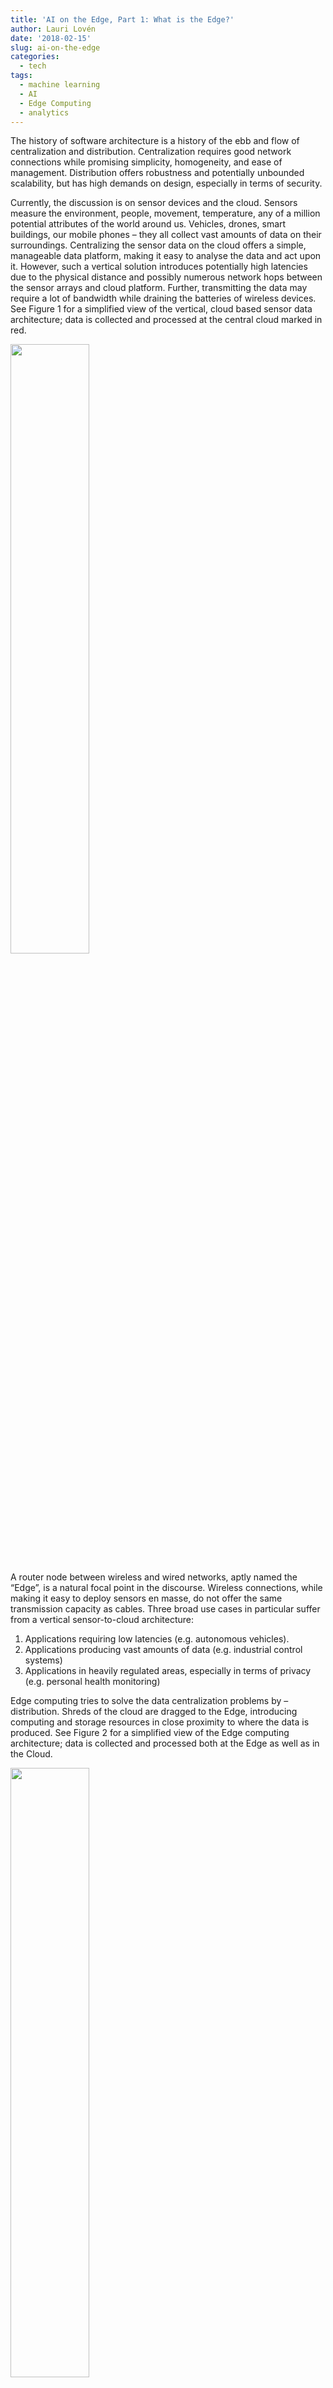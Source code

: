 ```yaml
---
title: 'AI on the Edge, Part 1: What is the Edge?'
author: Lauri Lovén
date: '2018-02-15'
slug: ai-on-the-edge
categories:
  - tech
tags:
  - machine learning
  - AI
  - Edge Computing
  - analytics
---
```


The history of software architecture is a history of the ebb and flow of centralization and distribution. Centralization requires good network connections while promising simplicity, homogeneity, and ease of management. Distribution offers robustness and potentially unbounded scalability, but has high demands on design, especially in terms of security.  

Currently, the discussion is on sensor devices and the cloud. Sensors measure the environment, people, movement, temperature, any of a million potential attributes of the world around us. Vehicles, drones, smart buildings, our mobile phones -- they all collect vast amounts of data on their surroundings. Centralizing the sensor data on the cloud offers a simple, manageable data platform, making it easy to analyse the data and act upon it. However, such a vertical solution introduces potentially high latencies due to the physical distance and possibly numerous network hops between the sensor arrays and cloud platform. Further, transmitting the data may require a lot of bandwidth while draining the batteries of wireless devices. See Figure 1 for a simplified view of the vertical, cloud based sensor data architecture; data is collected and processed at the central cloud marked in red. 

![](/img/Edge 4.jpg){width=50%}

A router node between wireless and wired networks, aptly named the "Edge", is a natural focal point in the discourse. Wireless connections, while making it easy to deploy sensors en masse, do not offer the same transmission capacity as cables. Three broad use cases in particular suffer from a vertical sensor-to-cloud architecture:

1. Applications requiring low latencies (e.g. autonomous vehicles).
1. Applications producing vast amounts of data (e.g. industrial control systems)
1. Applications in heavily regulated areas, especially in terms of privacy (e.g. personal health monitoring)

Edge computing tries to solve the data centralization problems by -- distribution. Shreds of the cloud are dragged to the Edge, introducing computing and storage resources in close proximity to where the data is produced. See Figure 2 for a simplified view of the Edge computing architecture; data is collected and processed both at the Edge as well as in the Cloud.

![](/img/Edge 5.jpg){width=50%} 

Further reading:

[Mach, P., & Becvar, Z. (2017). Mobile Edge Computing: A Survey on Architecture and Computation Offloading, 19(3), 1628–1656. https://doi.org/10.1109/COMST.2017.2682318](http://arxiv.org/abs/1702.05309)
[Mao, Y., You, C., Zhang, J., Huang, K., & Letaief, K. B. (2017). A Survey on Mobile Edge Computing: The Communication Perspective, 19(4), 2322–2358. https://doi.org/10.1109/COMST.2017.2745201](http://arxiv.org/abs/1701.01090)
